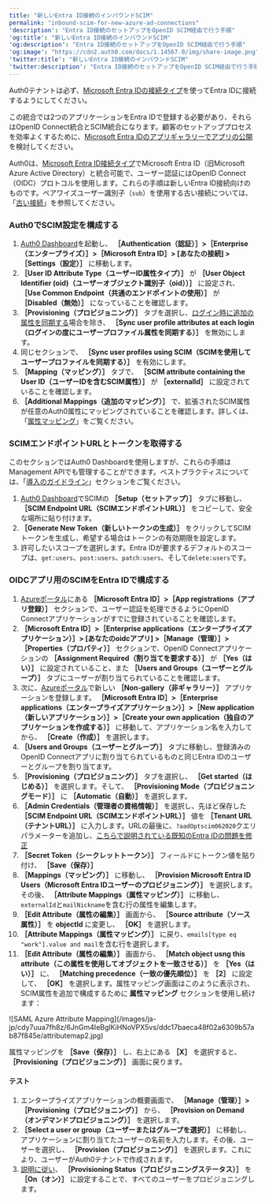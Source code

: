 ```yaml
---
title: "新しいEntra ID接続のインバウンドSCIM"
permalink: "inbound-scim-for-new-azure-ad-connections"
'description': "Entra ID接続のセットアップをOpenID SCIM経由で行う手順"
'og:title': "新しいEntra ID接続のインバウンドSCIM"
'og:description': "Entra ID接続のセットアップをOpenID SCIM経由で行う手順"
'og:image': "https://cdn2.auth0.com/docs/1.14567.0/img/share-image.png"
'twitter:title': "新しいEntra ID接続のインバウンドSCIM"
'twitter:description': "Entra ID接続のセットアップをOpenID SCIM経由で行う手順"
---
```


<Card title="始める前に">

Auth0テナントは必ず、[Microsoft Entra IDの接続タイプ](https://auth0.com/docs/authenticate/identity-providers/enterprise-identity-providers/azure-active-directory/v2)を使ってEntra IDに接続するようにしてください。

この統合では2つのアプリケーションをEntra IDで登録する必要があり、それらはOpenID Connect統合とSCIM統合になります。顧客のセットアッププロセスを効率よくするために、[Microsoft Entra IDのアプリギャラリーでアプリの公開](https://learn.microsoft.com/en-us/azure/active-directory/develop/v2-howto-app-gallery-listing#step-6---submit-your-app)を検討してください。

</Card>

Auth0は、[Microsoft Entra ID接続タイプ](/ja-jp/authenticate/identity-providers/enterprise-identity-providers/azure-active-directory/v2)でMicrosoft Entra ID（旧Microsoft Azure Active Directory）と統合可能で、ユーザー認証には<Tooltip data-tooltip-id="react-containers-DefinitionTooltip-0" href="/ja-jp/glossary?term=openid" tip="OpenID: アプリケーションがログイン情報を収集および保存することなくにユーザーのIDを検証できるようにする認証用のオープン標準。" cta="用語集の表示">OpenID</Tooltip> Connect（OIDC）プロトコルを使用します。これらの手順は新しいEntra ID接続向けのものです。ペアワイズユーザー識別子（`sub`）を使用する古い接続については、「[古い接続](/ja-jp/authenticate/protocols/scim/inbound-scim-for-older-azure-ad-connections)」を参照してください。

### Auth0でSCIM設定を構成する

1. [Auth0 Dashboard](https://manage.auth0.com/#/)を起動し、 **［Authentication（認証）］>［Enterprise（エンタープライズ）］>［Microsoft Entra ID］> [あなたの接続] >［Settings（設定）］** に移動します。
2. **［User ID Attribute Type（ユーザーID属性タイプ）］** が **［User Object Identifier (oid)（ユーザーオブジェクト識別子（oid））］** に設定され、 **［Use Common Endpoint（共通のエンドポイントの使用）］** が **［Disabled（無効）］** になっていることを確認します。
3. **［Provisioning（プロビジョニング）］** タブを選択し、[ログイン時に追加の属性を同期する](/ja-jp/authenticate/protocols/scim/configure-inbound-scim)場合を除き、 **［Sync user profile attributes at each login（ログインの度にユーザープロファイル属性を同期する）］** を無効にします。
4. 同じセクションで、 **［Sync user profiles using SCIM（SCIMを使用してユーザープロファイルを同期する）］** を有効にします。
5. **［Mapping（マッピング）］** タブで、 **［SCIM attribute containing the User ID（ユーザーIDを含むSCIM属性）］** が **［externalId］** に設定されていることを確認します。
6. **［Additional Mappings（追加のマッピング）］** で、拡張されたSCIM属性が任意のAuth0属性にマッピングされていることを確認します。詳しくは、「[属性マッピング](/ja-jp/authenticate/protocols/scim/configure-inbound-scim#attribute-mapping)」をご覧ください。

### SCIMエンドポイントURLとトークンを取得する

このセクションでは<Tooltip data-tooltip-id="react-containers-DefinitionTooltip-0" href="/ja-jp/glossary?term=auth0-dashboard" tip="Auth0 Dashboard: サービスを構成するためのAuth0の主製品。" cta="用語集の表示">Auth0 Dashboard</Tooltip>を使用しますが、これらの手順は<Tooltip data-tooltip-id="react-containers-DefinitionTooltip-0" href="/ja-jp/glossary?term=management-api" tip="Management API: 顧客が管理タスクを実行できるようにするための製品。" cta="用語集の表示">Management API</Tooltip>でも管理することができます。ベストプラクティスについては、「[導入のガイドライン](/ja-jp/authenticate/protocols/scim/configure-inbound-scim#deployment-guidelines)」セクションをご覧ください。

1. [Auth0 Dashboard](https://manage.auth0.com/#/)でSCIMの **［Setup（セットアップ）］** タブに移動し、 **［SCIM Endpoint URL（SCIMエンドポイントURL）］** をコピーして、安全な場所に貼り付けます。
2. **［Generate New Token（新しいトークンの生成）］** をクリックしてSCIMトークンを生成し、希望する場合はトークンの有効期限を設定します。
3. 許可したいスコープを選択します。Entra IDが要求するデフォルトのスコープは、`get:users`、`post:users`、`patch:users`、そして`delete:users`です。

### OIDCアプリ用のSCIMをEntra IDで構成する

1. [Azureポータル](https://portal.azure.com)にある **［Microsoft Entra ID］>［App registrations（アプリ登録）］** セクションで、ユーザー認証を処理できるようにOpenID Connectアプリケーションがすでに登録されていることを確認します。
2. **［Microsoft Entra ID］>［Enterprise applications（エンタープライズアプリケーション）］> [あなたのoidcアプリ] >［Manage（管理）］>［Properties（プロパティ）］** セクションで、OpenID Connectアプリケーションの **［Assignment Required（割り当てを要求する）］** が **［Yes（はい）］** に設定されていること、また **［Users and Groups（ユーザーとグループ）］** タブにユーザーが割り当てられていることを確認します。
3. 次に、[Azureポータル](https://portal.azure.com)で新しい **［Non-gallery（非ギャラリー）］** アプリケーションを登録します。 **［Microsoft Entra ID］>［Enterprise applications（エンタープライズアプリケーション）］>［New application（新しいアプリケーション）］>［Create your own application（独自のアプリケーションを作成する）］** に移動して、アプリケーション名を入力してから、 **［Create（作成）］** を選択します。
4. **［Users and Groups（ユーザーとグループ）］** タブに移動し、登録済みのOpenID Connectアプリに割り当てられているものと同じEntra IDのユーザーとグループを割り当てます。
5. **［Provisioning（プロビジョニング）］** タブを選択し、 **［Get started（はじめる）］** を選択します。そして、 **［Provisioning Mode（プロビジョニングモード）］** に **［Automatic（自動）］** を選択します。
6. **［Admin Credentials（管理者の資格情報）］** を選択し、先ほど保存した **［SCIM Endpoint URL（SCIMエンドポイントURL）］** 値を **［Tenant URL（テナントURL）］** に入力します。URLの最後に、`?aadOptscim062020`クエリパラメーターを追加し、[こちらで説明されている既知のEntra IDの問題を修正](https://learn.microsoft.com/en-us/azure/active-directory/app-provisioning/application-provisioning-config-problem-scim-compatibility)
7. **［Secret Token（シークレットトークン）］** フィールドにトークン値を貼り付け、 **［Save（保存）］**
8. **［Mappings（マッピング）］** に移動し、 **［Provision Microsoft Entra ID Users（Microsoft Entra IDユーザーのプロビジョニング）］** を選択します。その後、 **［Attribute Mappings（属性マッピング）］** に移動し、`externalId`と`mailNickname`を含む行の属性を編集します。
9. **［Edit Attribute（属性の編集）］** 画面から、 **［Source attribute（ソース属性）］** を **objectId** に変更し、 **［OK］** を選択します。
10. **［Attribute Mappings（属性マッピング）］** に戻り、`emails[type eq "work"].value and mail`を含む行を選択します。
11. **［Edit Attribute（属性の編集）］** 画面から、 **［Match object usng this attribute（この属性を使用してオブジェクトを一致させる）］** を **［Yes（はい）］** に、 **［Matching precedence（一致の優先順位）］** を **［2］** に設定して、 **［OK］** を選択します。属性マッピング画面はこのように表示され、SCIM属性を追加で構成するために **属性マッピング** セクションを使用し続けます：

<Frame>![SAML Azure Attribute Mapping](/images/ja-jp/cdy7uua7fh8z/6JnGm4IeBglKiHNoVPX5vs/ddc17baeca48f02a6309b57ab87f845e/attributemap2.jpg)</Frame>

属性マッピングを **［Save（保存）］** し、右上にある **［X］** を選択すると、 **［Provisioning（プロビジョニング）］** 画面に戻ります。

#### テスト

1. エンタープライズアプリケーションの概要画面で、 **［Manage（管理）］>［Provisioning（プロビジョニング）］** から、 **［Provision on Demand（オンデマンドプロビジョニング）］** を選択します。
2. **［Select a user or group（ユーザーまたはグループを選択）］** に移動し、アプリケーションに割り当てたユーザーの名前を入力します。その後、ユーザーを選択し、 **［Provision（プロビジョニング）］** を選択します。これにより、ユーザーがAuth0テナントで作成されます。
3. [説明に従い](https://learn.microsoft.com/en-us/entra/identity/app-provisioning/configure-automatic-user-provisioning-portal#provisioning-status)、 **［Provisioning Status（プロビジョニングステータス）］** を **［On（オン）］** に設定することで、すべてのユーザーをプロビジョニングします。